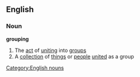 ==English==
===Noun===
'''grouping'''
#The [[act]] of [[uniting]] into [[group]]s
#A [[collection]] of [[thing]]s or [[people]] [[unite]]d as a group
[[Category:English nouns]]